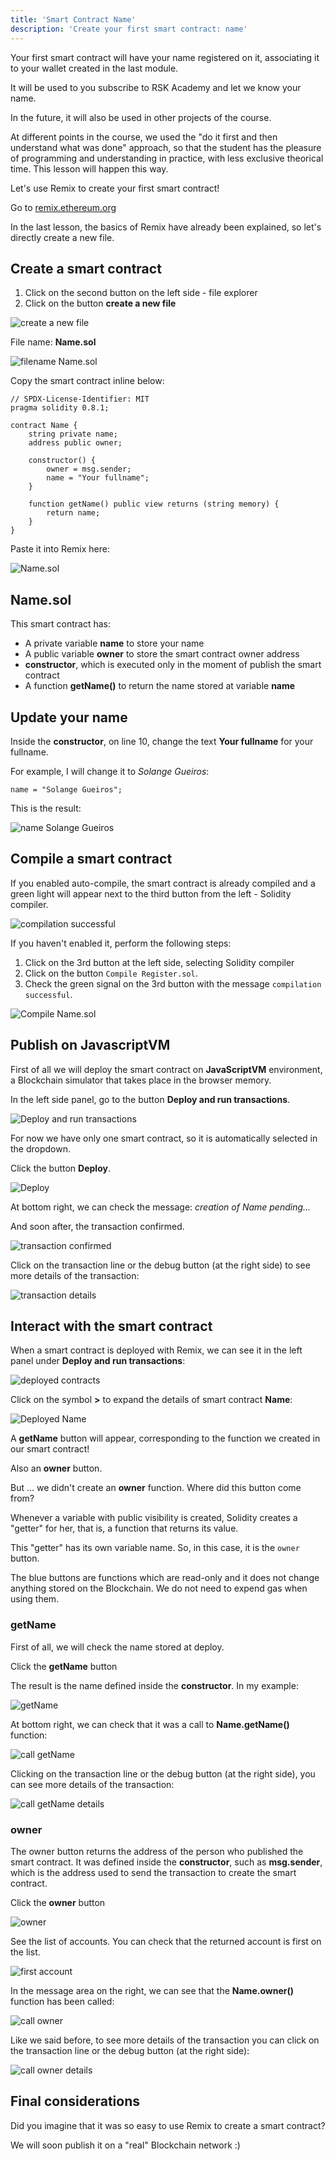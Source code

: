 ```yaml
---
title: 'Smart Contract Name'
description: 'Create your first smart contract: name'
---
```


Your first smart contract will have your name registered on it,
associating it to your wallet created in the last module.

It will be used to you subscribe to RSK Academy and let we know your name.

In the future, it will also be used in other projects of the course.

At different points in the course, we used the "do it first and then understand what was done" approach,
so that the student has the pleasure of programming and understanding in practice, with less exclusive theorical time.
This lesson will happen this way.

Let's use Remix to create your first smart contract!

Go to [remix.ethereum.org](http://remix.ethereum.org/)

In the last lesson, the basics of Remix have already been explained, so let's directly create a new file.

## Create a smart contract

1. Click on the second button on the left side - file explorer
2. Click on the button **create a new file**

![create a new file](/img/courses/dev/02/smart-contract-name/image-01.png)

File name: **Name.sol**

![filename Name.sol](/img/courses/dev/02/smart-contract-name/image-02.png)

Copy the smart contract inline below:

```solidity
// SPDX-License-Identifier: MIT
pragma solidity 0.8.1;

contract Name {
    string private name;
    address public owner;

    constructor() {
        owner = msg.sender;
        name = "Your fullname";
    }

    function getName() public view returns (string memory) {
        return name;
    }
}
```

Paste it into Remix here:

![Name.sol](/img/courses/dev/02/smart-contract-name/image-03.png)

## Name.sol

This smart contract has:

- A private variable **name** to store your name
- A public variable **owner** to store the smart contract owner address
- **constructor**, which is executed only in the moment of publish the smart contract
- A function **getName()** to return the name stored at variable **name**

## Update your name

Inside the **constructor**, on line 10, change the text **Your fullname** for your fullname.

For example, I will change it to _Solange Gueiros_:

```solidity
name = "Solange Gueiros";
```

This is the result:

![name Solange Gueiros](/img/courses/dev/02/smart-contract-name/image-04.png)

## Compile a smart contract

If you enabled auto-compile, the smart contract is already compiled and a green light will appear next to the third button from the left - Solidity compiler.

![compilation successful](/img/courses/dev/02/smart-contract-name/image-06.png)

If you haven't enabled it, perform the following steps:

1. Click on the 3rd button at the left side, selecting Solidity compiler
2. Click on the button `Compile Register.sol`.
3. Check the green signal on the 3rd button with the message `compilation successful`.

![Compile Name.sol](/img/courses/dev/02/smart-contract-name/image-07.png)

## Publish on JavascriptVM

First of all we will deploy the smart contract on **JavaScriptVM** environment,
a Blockchain simulator that takes place in the browser memory.

In the left side panel, go to the button **Deploy and run transactions**.

![Deploy and run transactions](/img/courses/dev/02/smart-contract-name/image-08.png)

For now we have only one smart contract, so it is automatically selected in the dropdown.

Click the button **Deploy**.

![Deploy](/img/courses/dev/02/smart-contract-name/image-09.png)

At bottom right, we can check the message: _creation of Name pending..._

And soon after, the transaction confirmed.

![transaction confirmed](/img/courses/dev/02/smart-contract-name/image-10.png)

Click on the transaction line or the debug button (at the right side) to see more details of the transaction:

![transaction details](/img/courses/dev/02/smart-contract-name/image-11.png)

## Interact with the smart contract

When a smart contract is deployed with Remix,
we can see it in the left panel under **Deploy and run transactions**:

![deployed contracts](/img/courses/dev/02/smart-contract-name/image-12.png)

Click on the symbol **>** to expand the details of smart contract **Name**:

![Deployed Name](/img/courses/dev/02/smart-contract-name/image-13.png)

A **getName** button will appear,
corresponding to the function we created in our smart contract!

Also an **owner** button.

But ... we didn't create an **owner** function.
Where did this button come from?

Whenever a variable with public visibility is created,
Solidity creates a "getter" for her,
that is, a function that returns its value.

This "getter" has its own variable name.
So, in this case, it is the `owner` button.

The blue buttons are functions which are read-only and it does not change anything stored on the Blockchain.
We do not need to expend gas when using them.

### getName

First of all, we will check the name stored at deploy.

Click the **getName** button

The result is the name defined inside the **constructor**.
In my example:

![getName](/img/courses/dev/02/smart-contract-name/image-14.png)

At bottom right,
we can check that it was a call to **Name.getName()** function:

![call getName](/img/courses/dev/02/smart-contract-name/image-15.png)

Clicking on the transaction line or the debug button (at the right side),
you can see more details of the transaction:

![call getName details](/img/courses/dev/02/smart-contract-name/image-16.png)

### owner

The owner button returns the address of the person who published the smart contract.
It was defined inside the **constructor**, such as **msg.sender**,
which is the address used to send the transaction to create the smart contract.

Click the **owner** button

![owner](/img/courses/dev/02/smart-contract-name/image-17.png)

See the list of accounts.
You can check that the returned account is first on the list.

![first account](/img/courses/dev/02/smart-contract-name/image-20.png)

In the message area on the right, we can see that the **Name.owner()** function has been called:

![call owner](/img/courses/dev/02/smart-contract-name/image-18.png)

Like we said before,
to see more details of the transaction you can click on the transaction line or the debug button (at the right side):

![call owner details](/img/courses/dev/02/smart-contract-name/image-19.png)

## Final considerations

Did you imagine that it was so easy to use Remix to create a smart contract?

We will soon publish it on a "real" Blockchain network
:)
